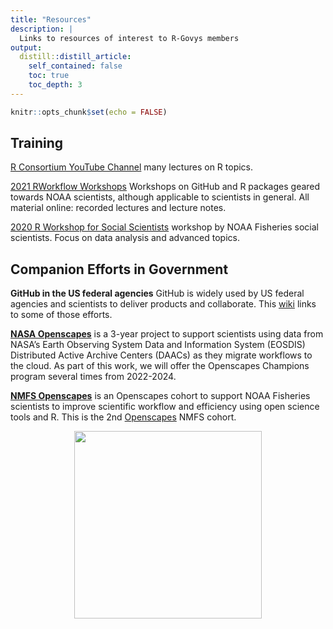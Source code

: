 ```yaml
---
title: "Resources"
description: |
  Links to resources of interest to R-Govys members 
output:
  distill::distill_article:
    self_contained: false
    toc: true
    toc_depth: 3
---
```


```r
knitr::opts_chunk$set(echo = FALSE)
```



## Training

[R Consortium YouTube Channel](https://www.youtube.com/channel/UC_R5smHVXRYGhZYDJsnXTwg) many lectures on R topics.

[2021 RWorkflow Workshops](https://rverse-tutorials.github.io/RWorkflow-NWFSC-2021/) Workshops on GitHub and R packages geared towards NOAA scientists, although applicable to scientists in general. All material online: recorded lectures and lecture notes.

[2020 R Workshop for Social Scientists](https://emilymarkowitz-noaa.github.io/RWorkshopForSocialScientists/) workshop by NOAA Fisheries social scientists. Focus on data analysis and advanced topics.


## Companion Efforts in Government

**GitHub in the US federal agencies** GitHub is widely used by US federal agencies and scientists to deliver products and collaborate. This [wiki](https://github.com/Openscapes/2021-noaa-nmfs/wiki/1-GitHub-in-gov) links to some of those efforts.

**[NASA Openscapes](https://nasa-openscapes.github.io)** is a 3-year project to support scientists using data from NASA’s Earth Observing System Data and Information System (EOSDIS) Distributed Active Archive Centers (DAACs) as they migrate workflows to the cloud. As part of this work, we will offer the Openscapes Champions program several times from 2022-2024.

**[NMFS Openscapes](https://openscapes.github.io/2021-noaa-nmfs/)** is an Openscapes cohort to support NOAA Fisheries scientists to improve scientific workflow and efficiency using open science tools and R. This is the 2nd [Openscapes](https://www.openscapes.org/) NMFS cohort.



<center>
    <img src="images/Rgovys-logo.png" width="300px">
</center>
